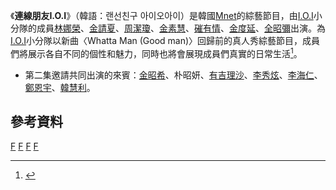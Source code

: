 {{多個問題|
{{Notability Unreferenced |time=2017-02-17T18:56:55+00:00}}
{{Citation style|time=2017-02-06T19:08:23+00:00}}
{{expand|time=2017-02-06T19:08:23+00:00}}
}}
{{電視節目信息框
|名稱       =  連線朋友I.O.I
|原名       = {{lang|kor|}} 
|圖片       = [[File:LAN_Cable_Friends_I.O.I_Logo.jpg|280px]]
|圖說       = 
|類型       = [[綜藝節目|綜藝節目]]、[[真人秀|真人秀]]
|主持       = [[林娜榮|林娜榮]]、[[金請夏|金請夏]]、[[周潔瓊|周潔瓊]]、[[金素慧|金素慧]]、[[磪有情|磪有情]]、[[金度延|金度延]]、[[全昭彌|全昭彌]]
|地區       = {{KOR}}
|語言       = [[韓語|韓語]]
|製片人     = 
|developer  =
|每集長     = 約分鐘
|電視臺     = {{link-ko|Mnet (頻道)|엠넷|Mnet}}
|視頻制式   = [[1080i|1080i]] ([[HDTV|HDTV]])
|音頻制式   = [[立體聲|立體聲]]
|首播國家   = {{KOR}}
|集數       = 5集
|開始       = {{start date|2016|7|8}}
|結束       =  {{end date|2016|8|5}}
|官方網站   = 
|tv_com_id  = 
|related    = [[Stand_By_I.O.I|Stand By I.O.I]]
|}}

《'''連線朋友I.O.I'''》（韓語：랜선친구 아이오아이）是韓國[[Mnet|Mnet]]的綜藝節目，由[[I.O.I|I.O.I]]小分隊的成員[[林娜榮|林娜榮]]、[[金請夏|金請夏]]、[[周潔瓊|周潔瓊]]、[[金素慧|金素慧]]、[[磪有情|磪有情]]、[[金度延|金度延]]、[[全昭彌|全昭彌]]出演。為[[I.O.I|I.O.I]]小分隊以新曲〈Whatta Man (Good man)〉回歸前的真人秀綜藝節目，成員們將展示各自不同的個性和魅力，同時也將會展現成員們真實的日常生活<ref>{{cite web|url=http://www.allthatstar.com/view.php?action=1795&postID=257698|title=I.O.I新综今晚首播 与粉丝“连线”互动|publisher=|access-date=2017-02-06|archive-url=https://web.archive.org/web/20170301011229/http://www.allthatstar.com/view.php?action=1795&postID=257698#|archive-date=2017-03-01|dead-url=yes}}</ref>。

*第二集邀請共同出演的來賓：[[金昭希|金昭希]]、朴昭妍、[[有吉理沙|有吉理沙]]、[[李秀炫|李秀炫]]、[[李海仁|李海仁]]、[[鄭恩宇|鄭恩宇]]、[[韓慧利|韓慧利]]。

==參考資料==
{{Reflist}}
{{I.O.I}}

[[Category:MNET|F]]
[[Category:韓國電視節目|F]]
[[Category:韓國綜藝節目|F]]
[[Category:Mnet|F]]